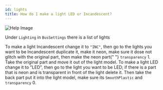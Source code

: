 ```yaml
---
id: lights
title: How do I make a light LED or Incandescent?
---
```


![Help Image](/img/docs/buses/lights.png)


Under `Lighting` in `BusSettings` there is a list of lights

<Tabs>
  <TabItem value="inc" label="For Incandescent Lights" default>
    To make a light Incandescent change it to <code>"INC"</code>, then go to the
    lights you want to be Incandescent duplicate it, make it neon, make sure it
    dose not glitch with the original part, then make the neon part{" "}
    <code>transparency</code> 1. Take the original part and move it out of the
    light model.
  </TabItem>
  <TabItem value="led" label="For LED Lights">
    To make a light LED change it to "LED", then go to the light you want to be
    LED; if there is a part that is neon and is transparent in front of the
    light delete it. Then take the back part put it into the light model, make
    sure its <code>SmoothPlastic</code> and <code>transparency</code> 0.
  </TabItem>
</Tabs>
